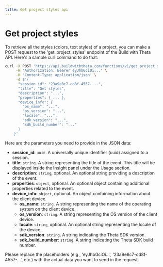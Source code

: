 ```yaml
---
title: Get project styles api
---
```


# Get project styles

To retrieve all the styles (colors, text styles) of a project, you can make a POST request to the 'get_project_styles' endpoint of the Build with Theta API. Here's a sample curl command to do that:

```bash
curl -X POST 'https://api.buildwiththeta.com/functions/v1/get_project_styles' \
     -H 'Authorization: Bearer eyJhbGciOi...' \
     -H 'Content-Type: application/json' \
     -d $'{
      "session_id": "23a9e8c7-cd8f-4557-...",
      "title": "Get styles",
      "description": "...",
      "properties": { ... },
      "device_info": {
        "os_name": "...",
        "os_version": "...",
        "locale": "...",
        "sdk_version": "...",
        "sdk_build_number": "..."
      }
    }'
```

Here are the parameters you need to provide in the JSON data:

- **session_id**: `uuid`. A universally unique identifier (uuid) assigned to a session.
- **title**: `string`. A string representing the title of the event. This title will be displayed inside the Insight panel under the Usage section.
- **description**: `string`, optional. An optional string providing a description of the event.
- **properties**: `object`, optional. An optional object containing additional properties related to the event.
- **device_info**: `object`, optional. An object containing information about the client device.
  - **os_name**: `string`. A string representing the name of the operating system on the client device.
  - **os_version**: `string`. A string representing the OS version of the client device.
  - **locale**: `string`, optional. An optional string representing the locale of the device.
  - **sdk_version**: `string`. A string indicating the Theta SDK version.
  - **sdk_build_number**: `string`. A string indicating the Theta SDK build number.

Please replace the placeholders (e.g., 'eyJhbGciOi...', '23a9e8c7-cd8f-4557-...', etc.) with the actual data you want to send in the request.
